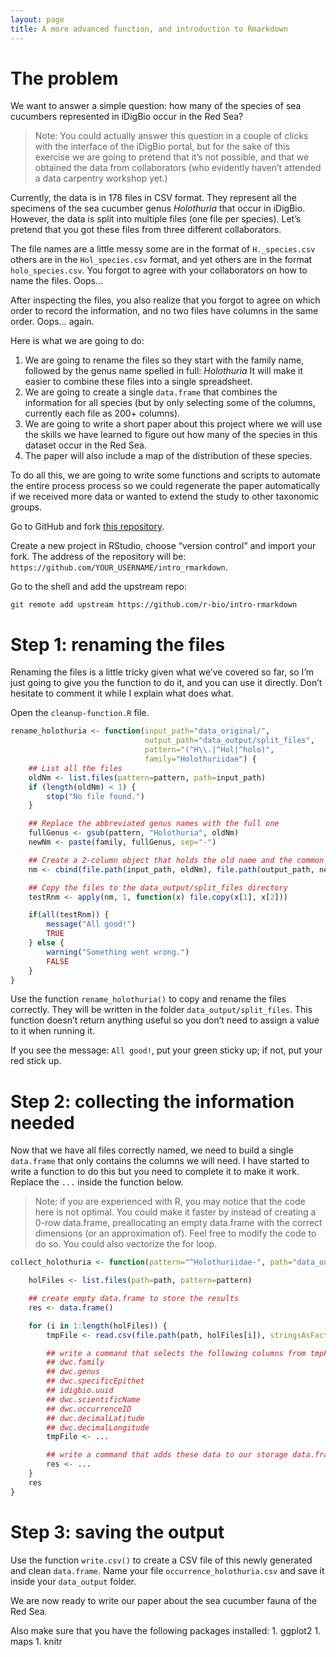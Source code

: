 ```yaml
---
layout: page
title: A more advanced function, and introduction to Rmarkdown
---
```



# The problem

We want to answer a simple question: how many of the species of sea cucumbers
represented in iDigBio occur in the Red Sea?

>Note: You could actually answer this question in a couple of clicks with the
>interface of the iDigBio portal, but for the sake of this exercise we are going
>to pretend that it's not possible, and that we obtained the data from
>collaborators (who evidently haven't attended a data carpentry workshop yet.)

Currently, the data is in 178 files in CSV format. They represent all the
specimens of the sea cucumber genus _Holothuria_ that occur in iDigBio. However,
the data is split into multiple files (one file per species). Let's pretend that
you got these files from three different collaborators.

The file names are a little messy some are in the format of `H._species.csv`
others are in the `Hol_species.csv` format, and yet others are in the format
`holo_species.csv`. You forgot to agree with your collaborators on how to name
the files. Oops...

After inspecting the files, you also realize that you forgot to agree on which
order to record the information, and no two files have columns in the same
order. Oops... again.

Here is what we are going to do:

1. We are going to rename the files so they start with the family name, followed
   by the genus name spelled in full: _Holothuria_ It will make it easier to
   combine these files into a single spreadsheet.
1. We are going to create a single `data.frame` that combines the information
   for all species (but by only selecting some of the columns, currently each
   file as 200+ columns).
1. We are going to write a short paper about this project where we will use the
   skills we have learned to figure out how many of the species in this dataset
   occur in the Red Sea.
1. The paper will also include a map of the distribution of these species.

To do all this, we are going to write some functions and scripts to automate the
entire process process so we could regenerate the paper automatically if we
received more data or wanted to extend the study to other taxonomic groups.

Go to GitHub and fork [this repository](https://github.com/r-bio/intro-rmarkdown).

Create a new project in RStudio, choose "version control" and import your
fork. The address of the repository will be:
`https://github.com/YOUR_USERNAME/intro_rmarkdown`.

Go to the shell and add the upstream repo:

```shell
git remote add upstream https://github.com/r-bio/intro-rmarkdown
```

# Step 1: renaming the files

Renaming the files is a little tricky given what we've covered so far, so I'm
just going to give you the function to do it, and you can use it directly. Don't
hesitate to comment it while I explain what does what.

Open the `cleanup-function.R` file.

```r
rename_holothuria <- function(input_path="data_original/",
                              output_path="data_output/split_files",
                              pattern="(^H\\.|^Hol|^holo)",
                              family="Holothuriidae") {
    ## List all the files
    oldNm <- list.files(pattern=pattern, path=input_path)
    if (length(oldNm) < 1) {
        stop("No file found.")
    }

    ## Replace the abbreviated genus names with the full one
    fullGenus <- gsub(pattern, "Holothuria", oldNm)
    newNm <- paste(family, fullGenus, sep="-")

    ## Create a 2-column object that holds the old name and the common name
    nm <- cbind(file.path(input_path, oldNm), file.path(output_path, newNm))

    ## Copy the files to the data_output/split_files directory
    testRnm <- apply(nm, 1, function(x) file.copy(x[1], x[2]))

    if(all(testRnm)) {
        message("All good!")
        TRUE
    } else {
        warning("Something went wrong.")
        FALSE
    }
}

```

Use the function `rename_holothuria()` to copy and rename the files
correctly. They will be written in the folder `data_output/split_files`. This
function doesn't return anything useful so you don't need to assign a value to
it when running it.

If you see the message: `All good!`, put your green sticky up; if not, put your
red stick up.

# Step 2: collecting the information needed

Now that we have all files correctly named, we need to build a single
`data.frame` that only contains the columns we will need. I have started to
write a function to do this but you need to complete it to make it work. Replace
the `...` inside the function below.

>Note: if you are experienced with R, you may notice that the code here is not
>optimal. You could make it faster by instead of creating a 0-row data.frame,
>preallocating an empty data.frame with the correct dimensions (or an
>approximation of). Feel free to modify the code to do so. You could also
>vectorize the for loop.

```r
collect_holothuria <- function(pattern="^Holothuriidae-", path="data_output/split_files") {

    holFiles <- list.files(path=path, pattern=pattern)

    ## create empty data.frame to store the results
    res <- data.frame()

    for (i in 1:length(holFiles)) {
        tmpFile <- read.csv(file.path(path, holFiles[i]), stringsAsFactors=FALSE)

        ## write a command that selects the following columns from tmpFile.
        ## dwc.family
        ## dwc.genus
        ## dwc.specificEpithet
        ## idigbio.uuid
        ## dwc.scientificName
        ## dwc.occurrenceID
        ## dwc.decimalLatitude
        ## dwc.decimalLongitude
        tmpFile <- ...

        ## write a command that adds these data to our storage data.frame `res`
        res <- ...
    }
    res
}
```

<!---
```r
collect_holothuria <- function(pattern="^Holothuriidae-", path="data_output/split_files") {

    holFiles <- list.files(path=path, pattern=pattern)

    ## create empty data.frame to store the results
    res <- data.frame()

    for (i in 1:length(holFiles)) {
        tmpFile <- read.csv(file.path(path, holFiles[i]), stringsAsFactors=FALSE)

        tmpFile <- tmpFile[, c("dwc.family", "dwc.genus", "dwc.specificEpithet",
                               "idigbio.uuid", "dwc.scientificName",
                               "dwc.occurrenceID", "dwc.decimalLatitude",
                               "dwc.decimalLongitude")]

        res <- rbind(res, tmpFile)
    }
    res
}

collect_holothuria_vectorized <- function(pattern="^Holothuriidae-", path="data_output/split_files") {
    holFiles <- list.files(path=path, pattern=pattern)

    tmpFile <- lapply(holFiles, function(x) {
        foo <- read.csv(file=file.path(path, x), stringsAsFactors=FALSE)
        foo[, c("dwc.family", "dwc.genus", "dwc.specificEpithet",
                "idigbio.uuid", "dwc.scientificName",
                "dwc.occurrenceID", "dwc.decimalLatitude",
                "dwc.decimalLongitude")]
    })
    do.call("rbind", tmpFile)
}

```
--->

# Step 3: saving the output

Use the function `write.csv()` to create a CSV file of this newly generated and
clean `data.frame`. Name your file `occurrence_holothuria.csv` and save it
inside your `data_output` folder.

We are now ready to write our paper about the sea cucumber fauna of the Red Sea.

Also make sure that you have the following packages installed:
1. ggplot2
1. maps
1. knitr
